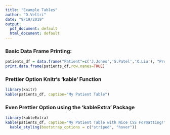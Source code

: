 ```yaml
---
title: "Example Tables"
author: "D.Veltri"
date: "9/19/2019"
output:
  pdf_document: default
  html_document: default
---
```



### Basic Data Frame Printing:
```r
patients_df = data.frame("Patient"=c('J.Jones','S.Patel','X.Liu'), "Proband"=c('Y','N','Y'), "WBC"=c(3700,4500,7000))
print.data.frame(patients_df,row.names=TRUE)
```

### Prettier Option Knitr's 'kable' Function
```r
library(knitr)
kable(patients_df, caption="My Patient Table")
```

### Even Prettier Option using the 'kableExtra' Package
```r
library(kableExtra)
kable(patients_df, caption="My Patient Table with Nice CSS Formatting!") %>%
  kable_styling(bootstrap_options = c("striped", "hover"))
```
